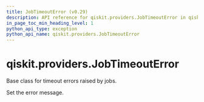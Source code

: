 ```yaml
---
title: JobTimeoutError (v0.29)
description: API reference for qiskit.providers.JobTimeoutError in qiskit v0.29
in_page_toc_min_heading_level: 1
python_api_type: exception
python_api_name: qiskit.providers.JobTimeoutError
---
```


<span id="qiskit-providers-jobtimeouterror" />

# qiskit.providers.JobTimeoutError

<Class id="qiskit.providers.JobTimeoutError" isDedicatedPage={true} github="https://github.com/qiskit/qiskit/tree/stable/0.18/qiskit/providers/exceptions.py" signature="JobTimeoutError(*message)" modifiers="exception">
  Base class for timeout errors raised by jobs.

  Set the error message.
</Class>

